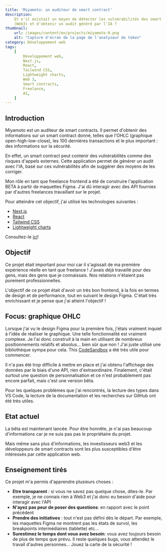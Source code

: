 ```yaml
---
title: 'Miyamoto: un auditeur de smart contract'
description:
    Et s'il existait un moyen de détecter les vulnérabilités des smart contracts
    (Web3) et d'obtenir un audit généré par l'IA ?
thumbnail:
    url: /images/content/en/projects/miyamoto-0.png
    alt: "Capture d'écran de la page de l'analyseur de token"
category: Développement web
tags:
    [
        Développement web,
        Next.js,
        React,
        Tailwind CSS,
        Lightweight charts,
        Web 3,
        Smart contracts,
        Freelance,
        AI,
    ]
---
```


## Introduction

Miyamoto est un auditeur de smart contracts. Il permet d'obtenir des
informations sur un smart contract donné, telles que l'OHLC (graphique
open-high-low-close), les 100 dernières transactions et le plus important : des
informations sur la sécurité.

En effet, un smart contract peut contenir des vulnérabilités comme des risques
d'appels externes. Cette application permet de générer un audit avec l'IA, basé
sur ces vulnérabilités afin de suggérer des moyens de les corriger.

Mon rôle en tant que freelance frontend a été de construire l'application BETA à
partir de maquettes Figma. J'ai dû interagir avec des API fournies par d'autres
freelances travaillant sur le projet.

Pour atteindre cet objectif, j'ai utilisé les technologies suivantes :

-   [Next.js](https://nextjs.org/)
-   [React](https://react.dev/)
-   [Tailwind CSS](https://tailwindcss.com)
-   [Lightweight charts](https://tradingview.github.io/lightweight-charts/)

Consultez-le [ici](https://miyamoto-website.onrender.com/)!

## Objectif

Ce projet était important pour moi car il s'agissait de ma première expérience
réelle en tant que freelance ! J'avais déjà travaillé pour des gens, mais des
gens que je connaissais. Nos relations n'étaient pas purement professionnelles.

L'objectif de ce projet était d'avoir un très bon frontend, à la fois en termes
de design et de performance, tout en suivant le design Figma. C'était très
enrichissant et je pense que j'ai atteint l'objectif !

## Focus: graphique OHLC

Lorsque j'ai vu le design Figma pour la première fois, j'étais vraiment inquiet
à l'idée de réaliser le graphique. Une telle fonctionnalité est vraiment
complexe. Je l'ai donc construit à la main en utilisant de nombreux
positionnements relatifs et absolus... bien sûr que non ! J'ai juste utilisé une
bibliothèque sympa pour cela. This
[CodeSandbox](https://codesandbox.io/s/tradingview-lightweight-candlestick-x7fxrq?file=/src/index.js)
a été très utile pour commencer.

Il n'a pas été trop difficile à mettre en place et j'ai obtenu l'affichage des
données par le biais d'une API, rien d'extraordinaire. Finalement, c'était
surtout une question de personnalisation et ce n'est probablement pas encore
parfait, mais c'est une version bêta.

Pour les quelques problèmes que j'ai rencontrés, la lecture des types dans VS
Code, la lecture de la documentation et les recherches sur GitHub ont été très
utiles.

## Etat actuel

La bêta est maintenant lancée. Pour être honnête, je n'ai pas beaucoup
d'informations car je ne suis pas pas le propriétaire du projet.

Mais même sans plus d'informations, les investisseurs web3 et les développeurs
de smart contracts sont les plus susceptibles d'être intéressés par cette
application web.

## Enseignement tirés

Ce projet m'a permis d'apprendre plusieurs choses :

-   **Etre transparent** : si vous ne savez pas quelque chose, dites-le. Par
    exemple, je ne connais rien à Web3 et j'ai donc eu besoin d'aide pour
    interagir avec l'API
-   **N'ayez pas peur de poser des questions**: en rapport avec le point
    précédent
-   **Prendre des initiatives** : tout n'est pas défini dès le départ. Par
    exemple, les maquettes Figma ne montrent pas les états de survol, les
    breakpoints intermédiaires (tablette) etc...
-   **Surestimez le temps dont vous avez besoin**: vous avez toujours besoin de
    plus de temps que prévu. Il reste quelques bugs, vous attendez le travail
    d'autres personnes... Jouez la carte de la sécurité !
